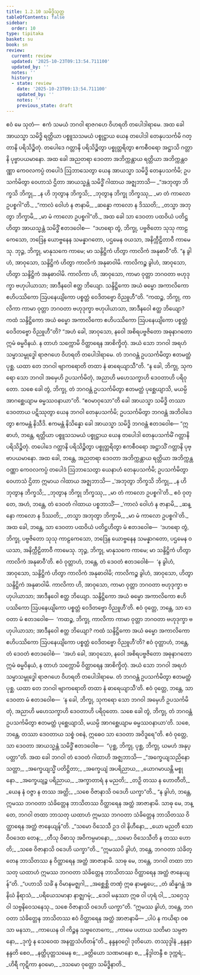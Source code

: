 ```yaml
---
title: 1.2.10 သမိဒ္ဓိသုတ္တ
tableOfContents: false
sidebar:
  order: 10
type: tipitaka
basket: su
book: sn
review:
  current: review
  updated: '2025-10-23T09:13:54.711100'
  updated_by: ''
  notes: ''
  history:
  - state: review
    date: '2025-10-23T09:13:54.711100'
    updated_by: ''
    notes: ''
    previous_state: draft
---
```



<ReviewStatus review={frontmatter.review} showDetails={true} />

<HypothesisAnnotation frontmatter={frontmatter} />

<DynamicBreadcrumb />

<Division number="20" book="sn" e="ch" v="18" p="282">

<Paragraph number="65" book="sn">
ဧဝံ မေ သုတံ—  ဧကံ သမယံ ဘဂဝါ ရာဇဂဟေ ဝိဟရတိ တပေါဒါရာမေ. အထ ခေါ အာယသ္မာ သမိဒ္ဓိ ရတ္တိယာ ပစ္စူသသမယံ ပစ္စုဋ္ဌာယ ယေန တပေါဒါ တေနုပသင်္ကမိ ဂတ္တာနိ ပရိသိဉ္စိတုံ. တပေါဒေ ဂတ္တာနိ ပရိသိဉ္စိတွာ ပစ္စုတ္တရိတွာ ဧကစီဝရော အဋ္ဌာသိ ဂတ္တာနိ ပုဗ္ဗာပယမာနော. အထ ခေါ အညတရာ ဒေဝတာ အဘိက္ကန္တာယ ရတ္တိယာ အဘိက္ကန္တဝဏ္ဏာ ကေဝလကပ္ပံ တပေါဒံ ဩဘာသေတွာ ယေန အာယသ္မာ သမိဒ္ဓိ တေနုပသင်္ကမိ; ဥပသင်္ကမိတွာ ဝေဟာသံ ဌိတာ အာယသ္မန္တံ သမိဒ္ဓိံ ဂါထာယ အဇ္ဈဘာသိ—
</Paragraph>

<Paragraph number="66" type="verses" book="sn">
_“အဘုတွာ ဘိက္ခသိ ဘိက္ခု,_  
_န ဟိ ဘုတွာန ဘိက္ခသိ;_  
_ဘုတွာန ဘိက္ခု ဘိက္ခဿု,_  
_မာ တံ ကာလော ဥပစ္စဂါ”တိ._  

</Paragraph>

<Paragraph number="67" type="verses" book="sn">
_“ကာလံ ဝေါဟံ န ဇာနာမိ,_  
_ဆန္နော ကာလော န ဒိဿတိ;_  
_တသ္မာ အဘုတွာ ဘိက္ခာမိ,_  
_မာ မံ ကာလော ဥပစ္စဂါ”တိ._  

</Paragraph>

<Paragraph number="68" book="sn">
အထ ခေါ သာ ဒေဝတာ ပထဝိယံ ပတိဋ္ဌဟိတွာ အာယသ္မန္တံ သမိဒ္ဓိံ ဧတဒဝေါစ—  “ဒဟရော တွံ, ဘိက္ခု, ပဗ္ဗဇိတော သုသု ကာဠကေသော, ဘဒြေန ယောဗ္ဗနေန သမန္နာဂတော, ပဌမေန ဝယသာ, အနိက္ကီဠိတာဝီ ကာမေသု. ဘုဉ္ဇ, ဘိက္ခု, မာနုသကေ ကာမေ; မာ သန္ဒိဋ္ဌိကံ ဟိတွာ ကာလိကံ အနုဓာဝီ”တိ.
</Paragraph>

<Paragraph number="69" book="sn">
“န ခွါဟံ, အာဝုသော, သန္ဒိဋ္ဌိကံ ဟိတွာ ကာလိကံ အနုဓာဝါမိ. ကာလိကဉ္စ ခွါဟံ, အာဝုသော, ဟိတွာ သန္ဒိဋ္ဌိကံ အနုဓာဝါမိ. ကာလိကာ ဟိ, အာဝုသော, ကာမာ ဝုတ္တာ ဘဂဝတာ ဗဟုဒုက္ခာ ဗဟုပါယာသာ; အာဒီနဝေါ ဧတ္ထ ဘိယျော. သန္ဒိဋ္ဌိကော အယံ ဓမ္မော အကာလိကော ဧဟိပဿိကော ဩပနေယျိကော ပစ္စတ္တံ ဝေဒိတဗ္ဗော ဝိညူဟီ”တိ.
</Paragraph>

<Paragraph number="70" book="sn">
“ကထဉ္စ, ဘိက္ခု, ကာလိကာ ကာမာ ဝုတ္တာ ဘဂဝတာ ဗဟုဒုက္ခာ ဗဟုပါယာသာ, အာဒီနဝေါ ဧတ္ထ ဘိယျော? ကထံ သန္ဒိဋ္ဌိကော အယံ ဓမ္မော အကာလိကော ဧဟိပဿိကော ဩပနေယျိကော ပစ္စတ္တံ ဝေဒိတဗ္ဗော ဝိညူဟီ”တိ?
</Paragraph>

<Paragraph number="71" book="sn">
“အဟံ ခေါ, အာဝုသော, နဝေါ အစိရပဗ္ဗဇိတော အဓုနာဂတော ဣမံ ဓမ္မဝိနယံ. န တာဟံ သက္ကောမိ ဝိတ္ထာရေန အာစိက္ခိတုံ. အယံ သော ဘဂဝါ အရဟံ သမ္မာသမ္ဗုဒ္ဓေါ ရာဇဂဟေ ဝိဟရတိ တပေါဒါရာမေ. တံ ဘဂဝန္တံ ဥပသင်္ကမိတွာ ဧတမတ္ထံ ပုစ္ဆ. ယထာ တေ ဘဂဝါ ဗျာကရောတိ တထာ နံ ဓာရေယျာသီ”တိ.
</Paragraph>

<Paragraph number="72" book="sn">
“န ခေါ, ဘိက္ခု, သုကရော သော ဘဂဝါ အမှေဟိ ဥပသင်္ကမိတုံ, အညာဟိ မဟေသက္ခာဟိ ဒေဝတာဟိ ပရိဝုတော. သစေ ခေါ တွံ, ဘိက္ခု, တံ ဘဂဝန္တံ ဥပသင်္ကမိတွာ ဧတမတ္ထံ ပုစ္ဆေယျာသိ, မယမ္ပိ အာဂစ္ဆေယျာမ ဓမ္မဿဝနာယာ”တိ. “ဧဝမာဝုသော”တိ ခေါ အာယသ္မာ သမိဒ္ဓိ တဿာ ဒေဝတာယ ပဋိဿုတွာ ယေန ဘဂဝါ တေနုပသင်္ကမိ; ဥပသင်္ကမိတွာ ဘဂဝန္တံ အဘိဝါဒေတွာ ဧကမန္တံ နိသီဒိ. ဧကမန္တံ နိသိန္နော ခေါ အာယသ္မာ သမိဒ္ဓိ ဘဂဝန္တံ ဧတဒဝေါစ—
</Paragraph>

<Paragraph number="73" book="sn">
“ဣဓာဟံ, ဘန္တေ, ရတ္တိယာ ပစ္စူသသမယံ ပစ္စုဋ္ဌာယ ယေန တပေါဒါ တေနုပသင်္ကမိံ ဂတ္တာနိ ပရိသိဉ္စိတုံ. တပေါဒေ ဂတ္တာနိ ပရိသိဉ္စိတွာ ပစ္စုတ္တရိတွာ ဧကစီဝရော အဋ္ဌာသိံ ဂတ္တာနိ ပုဗ္ဗာပယမာနော. အထ ခေါ, ဘန္တေ, အညတရာ ဒေဝတာ အဘိက္ကန္တာယ ရတ္တိယာ အဘိက္ကန္တဝဏ္ဏာ ကေဝလကပ္ပံ တပေါဒံ ဩဘာသေတွာ ယေနာဟံ တေနုပသင်္ကမိ; ဥပသင်္ကမိတွာ ဝေဟာသံ ဌိတာ ဣမာယ ဂါထာယ အဇ္ဈဘာသိ—
</Paragraph>

<Paragraph number="74" type="verses" book="sn">
_‘အဘုတွာ ဘိက္ခသိ ဘိက္ခု,_  
_န ဟိ ဘုတွာန ဘိက္ခသိ;_  
_ဘုတွာန ဘိက္ခု ဘိက္ခဿု,_  
_မာ တံ ကာလော ဥပစ္စဂါ’တိ._  

</Paragraph>

<Paragraph number="75" book="sn">
ဧဝံ ဝုတ္တေ, အဟံ, ဘန္တေ, တံ ဒေဝတံ ဂါထာယ ပစ္စဘာသိံ—
</Paragraph>

<Paragraph number="76" type="verses" book="sn">
_‘ကာလံ ဝေါဟံ န ဇာနာမိ,_  
_ဆန္နော ကာလော န ဒိဿတိ;_  
_တသ္မာ အဘုတွာ ဘိက္ခာမိ,_  
_မာ မံ ကာလော ဥပစ္စဂါ’တိ._  

</Paragraph>

<Paragraph number="77" book="sn">
အထ ခေါ, ဘန္တေ, သာ ဒေဝတာ ပထဝိယံ ပတိဋ္ဌဟိတွာ မံ ဧတဒဝေါစ—  ‘ဒဟရော တွံ, ဘိက္ခု, ပဗ္ဗဇိတော သုသု ကာဠကေသော, ဘဒြေန ယောဗ္ဗနေန သမန္နာဂတော, ပဌမေန ဝယသာ, အနိက္ကီဠိတာဝီ ကာမေသု. ဘုဉ္ဇ, ဘိက္ခု, မာနုသကေ ကာမေ; မာ သန္ဒိဋ္ဌိကံ ဟိတွာ ကာလိကံ အနုဓာဝီ’တိ.
</Paragraph>

<Paragraph number="78" book="sn">
ဧဝံ ဝုတ္တာဟံ, ဘန္တေ, တံ ဒေဝတံ ဧတဒဝေါစံ—  ‘န ခွါဟံ, အာဝုသော, သန္ဒိဋ္ဌိကံ ဟိတွာ ကာလိကံ အနုဓာဝါမိ; ကာလိကဉ္စ ခွါဟံ, အာဝုသော, ဟိတွာ သန္ဒိဋ္ဌိကံ အနုဓာဝါမိ. ကာလိကာ ဟိ, အာဝုသော, ကာမာ ဝုတ္တာ ဘဂဝတာ ဗဟုဒုက္ခာ ဗဟုပါယာသာ; အာဒီနဝေါ ဧတ္ထ ဘိယျော. သန္ဒိဋ္ဌိကော အယံ ဓမ္မော အကာလိကော ဧဟိပဿိကော ဩပနေယျိကော ပစ္စတ္တံ ဝေဒိတဗ္ဗော ဝိညူဟီ’တိ.
</Paragraph>

<Paragraph number="79" book="sn">
ဧဝံ ဝုတ္တေ, ဘန္တေ, သာ ဒေဝတာ မံ ဧတဒဝေါစ—  ‘ကထဉ္စ, ဘိက္ခု, ကာလိကာ ကာမာ ဝုတ္တာ ဘဂဝတာ ဗဟုဒုက္ခာ ဗဟုပါယာသာ; အာဒီနဝေါ ဧတ္ထ ဘိယျော? ကထံ သန္ဒိဋ္ဌိကော အယံ ဓမ္မော အကာလိကော ဧဟိပဿိကော ဩပနေယျိကော ပစ္စတ္တံ ဝေဒိတဗ္ဗော ဝိညူဟီ’တိ?
</Paragraph>

<Paragraph number="80" book="sn">
ဧဝံ ဝုတ္တာဟံ, ဘန္တေ, တံ ဒေဝတံ ဧတဒဝေါစံ—  ‘အဟံ ခေါ, အာဝုသော, နဝေါ အစိရပဗ္ဗဇိတော အဓုနာဂတော ဣမံ ဓမ္မဝိနယံ, န တာဟံ သက္ကောမိ ဝိတ္ထာရေန အာစိက္ခိတုံ. အယံ သော ဘဂဝါ အရဟံ သမ္မာသမ္ဗုဒ္ဓေါ ရာဇဂဟေ ဝိဟရတိ တပေါဒါရာမေ. တံ ဘဂဝန္တံ ဥပသင်္ကမိတွာ ဧတမတ္ထံ ပုစ္ဆ. ယထာ တေ ဘဂဝါ ဗျာကရောတိ တထာ နံ ဓာရေယျာသီ’တိ.
</Paragraph>

<Paragraph number="81" book="sn">
ဧဝံ ဝုတ္တေ, ဘန္တေ, သာ ဒေဝတာ မံ ဧတဒဝေါစ—  ‘န ခေါ, ဘိက္ခု, သုကရော သော ဘဂဝါ အမှေဟိ ဥပသင်္ကမိတုံ, အညာဟိ မဟေသက္ခာဟိ ဒေဝတာဟိ ပရိဝုတော. သစေ ခေါ တွံ, ဘိက္ခု, တံ ဘဂဝန္တံ ဥပသင်္ကမိတွာ ဧတမတ္ထံ ပုစ္ဆေယျာသိ, မယမ္ပိ အာဂစ္ဆေယျာမ ဓမ္မဿဝနာယာ’တိ. သစေ, ဘန္တေ, တဿာ ဒေဝတာယ သစ္စံ ဝစနံ, ဣဓေဝ သာ ဒေဝတာ အဝိဒူရေ”တိ.
</Paragraph>

<Paragraph number="82" book="sn">
ဧဝံ ဝုတ္တေ, သာ ဒေဝတာ အာယသ္မန္တံ သမိဒ္ဓိံ ဧတဒဝေါစ—  “ပုစ္ဆ, ဘိက္ခု, ပုစ္ဆ, ဘိက္ခု, ယမဟံ အနုပ္ပတ္တာ”တိ.
</Paragraph>

<Paragraph number="83" book="sn">
အထ ခေါ ဘဂဝါ တံ ဒေဝတံ ဂါထာဟိ အဇ္ဈဘာသိ—
</Paragraph>

<Paragraph number="84" type="verses" book="sn">
_“အက္ခေယျသညိနော သတ္တာ,_  
_အက္ခေယျသ္မိံ ပတိဋ္ဌိတာ;_  
_အက္ခေယျံ အပရိညာယ,_  
_ယောဂမာယန္တိ မစ္စုနော._  

</Paragraph>

<Paragraph number="85" type="verses" book="sn">
_အက္ခေယျဉ္စ ပရိညာယ,_  
_အက္ခာတာရံ န မညတိ;_  
_တဉှိ တဿ န ဟောတီတိ,_  
_ယေန နံ ဝဇ္ဇာ န တဿ အတ္ထိ;_  
_သစေ ဝိဇာနာသိ ဝဒေဟိ ယက္ခာ”တိ._  

</Paragraph>

<Paragraph number="86" book="sn">
“န ခွါဟံ, ဘန္တေ, ဣမဿ ဘဂဝတာ သံခိတ္တေန ဘာသိတဿ ဝိတ္ထာရေန အတ္ထံ အာဇာနာမိ. သာဓု မေ, ဘန္တေ, ဘဂဝါ တထာ ဘာသတု ယထာဟံ ဣမဿ ဘဂဝတာ သံခိတ္တေန ဘာသိတဿ ဝိတ္ထာရေန အတ္ထံ ဇာနေယျန်”တိ.
</Paragraph>

<Paragraph number="87" type="verses" book="sn">
_“သမော ဝိသေသီ ဥဒ ဝါ နိဟီနော,_  
_ယော မညတီ သော ဝိဝဒေထ တေန;_  
_တီသု ဝိဓာသု အဝိကမ္ပမာနော,_  
_သမော ဝိသေသီတိ န တဿ ဟောတိ;_  
_သစေ ဝိဇာနာသိ ဝဒေဟိ ယက္ခာ”တိ._  

</Paragraph>

<Paragraph number="88" book="sn">
“ဣမဿပိ ခွါဟံ, ဘန္တေ, ဘဂဝတာ သံခိတ္တေန ဘာသိတဿ န ဝိတ္ထာရေန အတ္ထံ အာဇာနာမိ. သာဓု မေ, ဘန္တေ, ဘဂဝါ တထာ ဘာသတု ယထာဟံ ဣမဿ ဘဂဝတာ သံခိတ္တေန ဘာသိတဿ ဝိတ္ထာရေန အတ္ထံ ဇာနေယျန်”တိ.
</Paragraph>

<Paragraph number="89" type="verses" book="sn">
_“ပဟာသိ သင်္ခံ န ဝိမာနမဇ္ဈဂါ,_  
_အစ္ဆေစ္ဆိ တဏှံ ဣဓ နာမရူပေ;_  
_တံ ဆိန္နဂန္ထံ အနိဃံ နိရာသံ,_  
_ပရိယေသမာနာ နာဇ္ဈဂမုံ;_  
_ဒေဝါ မနုဿာ ဣဓ ဝါ ဟုရံ ဝါ,_  
_သဂ္ဂေသု ဝါ သဗ္ဗနိဝေသနေသု._  

</Paragraph>

<Paragraph number="90" book="sn">
သစေ ဝိဇာနာသိ ဝဒေဟိ ယက္ခာ”တိ.
</Paragraph>

<Paragraph number="91" book="sn">
“ဣမဿ ခွါဟံ, ဘန္တေ, ဘဂဝတာ သံခိတ္တေန ဘာသိတဿ ဧဝံ ဝိတ္ထာရေန အတ္ထံ အာဇာနာမိ—
</Paragraph>

<Paragraph number="92" type="verses" book="sn">
_ပါပံ န ကယိရာ ဝစသာ မနသာ,_  
_ကာယေန ဝါ ကိဉ္စန သဗ္ဗလောကေ;_  
_ကာမေ ပဟာယ သတိမာ သမ္ပဇာနော,_  
_ဒုက္ခံ န သေဝေထ အနတ္ထသံဟိတန်”တိ._  


</Paragraph>
</Division>

<Paragraph number="93" type="center" book="sn">
နန္ဒနဝဂ္ဂေါ ဒုတိယော.



</Paragraph>

<Paragraph number="94" type="center" book="sn">
တဿုဒ္ဒါနံ


</Paragraph>

<Paragraph number="95" type="verses" book="sn">
_နန္ဒနာ နန္ဒတိ စေဝ,_  
_နတ္ထိပုတ္တသမေန စ;_  
_ခတ္တိယော သဏမာနော စ,_  
_နိဒ္ဒါတန္ဒီ စ ဒုက္ကရံ;_  
_ဟိရီ ကုဋိကာ နဝမော,_  
_ဒသမော ဝုတ္တော သမိဒ္ဓိနာတိ._
</Paragraph>